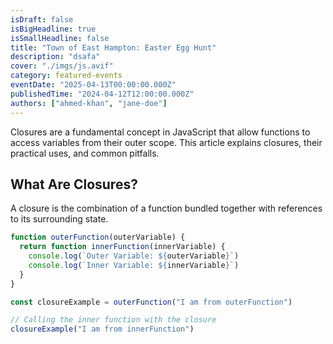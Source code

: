 ```yaml
---
isDraft: false
isBigHeadline: true
isSmallHeadline: false
title: "Town of East Hampton: Easter Egg Hunt"
description: "dsafa"
cover: "./imgs/js.avif"
category: featured-events
eventDate: "2025-04-13T00:00:00.000Z"
publishedTime: "2024-04-12T12:00:00.000Z"
authors: ["ahmed-khan", "jane-doe"]
---
```


Closures are a fundamental concept in JavaScript that allow functions to access variables from their outer scope. This article explains closures, their practical uses, and common pitfalls.

## What Are Closures?

A closure is the combination of a function bundled together with references to its surrounding state.

```js
function outerFunction(outerVariable) {
  return function innerFunction(innerVariable) {
    console.log(`Outer Variable: ${outerVariable}`)
    console.log(`Inner Variable: ${innerVariable}`)
  }
}

const closureExample = outerFunction("I am from outerFunction")

// Calling the inner function with the closure
closureExample("I am from innerFunction")
```
